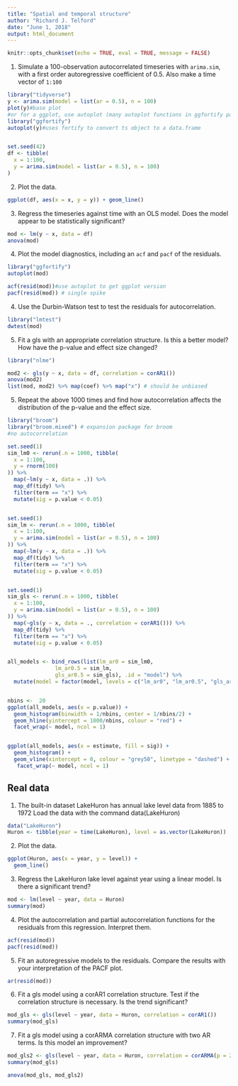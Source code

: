```yaml
---
title: "Spatial and temporal structure"
author: "Richard J. Telford"
date: "June 1, 2018"
output: html_document
---
```


```r
knitr::opts_chunk$set(echo = TRUE, eval = TRUE, message = FALSE)
```

1) Simulate a 100-observation autocorrelated timeseries with `arima.sim`, with a first order autoregressive coefficient of 0.5. Also make a time vector of `1:100`

```r
library("tidyverse")
y <- arima.sim(model = list(ar = 0.5), n = 100)
plot(y)#base plot
#or for a ggplot, use autoplot (many autoplot functions in ggfortify package)
library("ggfortify")
autoplot(y)#uses fortify to convert ts object to a data.frame 


set.seed(42)
df <- tibble(
  x = 1:100,
  y = arima.sim(model = list(ar = 0.5), n = 100)
)
```

2) Plot the data. 

```r
ggplot(df, aes(x = x, y = y)) + geom_line()
```



3) Regress the timeseries against time with an OLS model. Does the model appear to be statistically significant?

```r
mod <- lm(y ~ x, data = df)
anova(mod)
```


4) Plot the model diagnostics, including an `acf` and `pacf` of the residuals.

```r
library("ggfortify")
autoplot(mod)

acf(resid(mod))#use autoplot to get ggplot version
pacf(resid(mod)) # single spike
```



4) Use the Durbin-Watson test to test the residuals for autocorrelation.

```r
library("lmtest")
dwtest(mod)

```


5) Fit a gls with an appropriate correlation structure. Is this a better model? How have the p-value and effect size changed?

```r
library("nlme")

mod2 <- gls(y ~ x, data = df, correlation = corAR1())
anova(mod2)
list(mod, mod2) %>% map(coef) %>% map("x") # should be unbiased

```



5) Repeat the above 1000 times and find how autocorrelation affects the distribution of the p-value and the effect size.


```r
library("broom")
library("broom.mixed") # expansion package for broom 
#no autocorrelation

set.seed(1)
sim_lm0 <- rerun(.n = 1000, tibble(
  x = 1:100,
  y = rnorm(100)
)) %>% 
  map(~lm(y ~ x, data = .)) %>% 
  map_df(tidy) %>% 
  filter(term == "x") %>% 
  mutate(sig = p.value < 0.05)


set.seed(1)
sim_lm <- rerun(.n = 1000, tibble(
  x = 1:100,
  y = arima.sim(model = list(ar = 0.5), n = 100)
)) %>% 
  map(~lm(y ~ x, data = .)) %>% 
  map_df(tidy) %>% 
  filter(term == "x") %>% 
  mutate(sig = p.value < 0.05)


set.seed(1)
sim_gls <- rerun(.n = 1000, tibble(
  x = 1:100,
  y = arima.sim(model = list(ar = 0.5), n = 100)
)) %>% 
  map(~gls(y ~ x, data = ., correlation = corAR1())) %>% 
  map_df(tidy) %>% 
  filter(term == "x") %>% 
  mutate(sig = p.value < 0.05)


all_models <- bind_rows(list(lm_ar0 = sim_lm0,
               lm_ar0.5 = sim_lm,
               gls_ar0.5 = sim_gls), .id = "model") %>% 
  mutate(model = factor(model, levels = c("lm_ar0", "lm_ar0.5", "gls_ar0.5")))


nbins <-  20
ggplot(all_models, aes(x = p.value)) +
  geom_histogram(binwidth = 1/nbins, center = 1/nbins/2) +
  geom_hline(yintercept = 1000/nbins, colour = "red") +
  facet_wrap(~ model, ncol = 1)


ggplot(all_models, aes(x = estimate, fill = sig)) +
  geom_histogram() +
  geom_vline(xintercept = 0, colour = "grey50", linetype = "dashed") +
   facet_wrap(~ model, ncol = 1)
```




## Real data

1) The built-in dataset LakeHuron has annual lake level data from 1885 to 1972
Load the data with the command data(LakeHuron)

```r
data("LakeHuron")
Huron <- tibble(year = time(LakeHuron), level = as.vector(LakeHuron))
```

2) Plot the data.

```r
ggplot(Huron, aes(x = year, y = level)) + 
  geom_line()
```


3) Regress the LakeHuron lake level against year using a linear model. Is there a significant trend?

```r
mod <- lm(level ~ year, data = Huron)
summary(mod)

```



4) Plot the autocorrelation and partial autocorrelation functions for the residuals from this regression. Interpret them.

```r
acf(resid(mod))
pacf(resid(mod))
```



5) Fit an autoregressive models to the residuals. Compare the results with your interpretation of the PACF plot.

```r
ar(resid(mod))
```


6) Fit a gls model using a corAR1 correlation structure. Test if the correlation structure is necessary. Is the trend significant? 

```r
mod_gls <- gls(level ~ year, data = Huron, correlation = corAR1())
summary(mod_gls)
```



7) Fit a gls model using a corARMA correlation structure with two AR terms. Is this model an improvement?

```r
mod_gls2 <- gls(level ~ year, data = Huron, correlation = corARMA(p = 2))
summary(mod_gls)

anova(mod_gls, mod_gls2)
```

